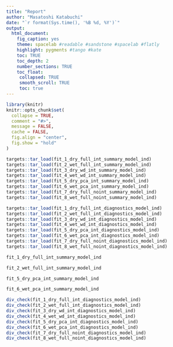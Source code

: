 ```yaml
---
title: "Report"
author: "Masatoshi Katabuchi"
date: "`r format(Sys.time(), '%B %d, %Y')`"
output:
  html_document:
    fig_caption: yes
    theme: spacelab #readable #sandstone #spacelab #flatly
    highlight: pygments #tango #kate
    toc: TRUE
    toc_depth: 2
    number_sections: TRUE
    toc_float:
     collapsed: TRUE
     smooth_scroll: TRUE
     toc: true
---
```


```r
library(knitr)
knitr::opts_chunk$set(
  collapse = TRUE,
  comment = "#>",
  message = FALSE,
  cache = FALSE,
  fig.align = "center",
  fig.show = "hold"
)
```

```r
targets::tar_load(fit_1_dry_full_int_summary_model_ind)
targets::tar_load(fit_2_wet_full_int_summary_model_ind)
targets::tar_load(fit_3_dry_wd_int_summary_model_ind)
targets::tar_load(fit_4_wet_wd_int_summary_model_ind)
targets::tar_load(fit_5_dry_pca_int_summary_model_ind)
targets::tar_load(fit_6_wet_pca_int_summary_model_ind)
targets::tar_load(fit_7_dry_full_noint_summary_model_ind)
targets::tar_load(fit_8_wet_full_noint_summary_model_ind)

targets::tar_load(fit_1_dry_full_int_diagnostics_model_ind)
targets::tar_load(fit_2_wet_full_int_diagnostics_model_ind)
targets::tar_load(fit_3_dry_wd_int_diagnostics_model_ind)
targets::tar_load(fit_4_wet_wd_int_diagnostics_model_ind)
targets::tar_load(fit_5_dry_pca_int_diagnostics_model_ind)
targets::tar_load(fit_6_wet_pca_int_diagnostics_model_ind)
targets::tar_load(fit_7_dry_full_noint_diagnostics_model_ind)
targets::tar_load(fit_8_wet_full_noint_diagnostics_model_ind)
```

```r
fit_1_dry_full_int_summary_model_ind
```

```r
fit_2_wet_full_int_summary_model_ind
```

```r
fit_5_dry_pca_int_summary_model_ind
```

```r
fit_6_wet_pca_int_summary_model_ind
```


```r
div_check(fit_1_dry_full_int_diagnostics_model_ind)
div_check(fit_2_wet_full_int_diagnostics_model_ind)
div_check(fit_3_dry_wd_int_diagnostics_model_ind)
div_check(fit_4_wet_wd_int_diagnostics_model_ind)
div_check(fit_5_dry_pca_int_diagnostics_model_ind)
div_check(fit_6_wet_pca_int_diagnostics_model_ind)
div_check(fit_7_dry_full_noint_diagnostics_model_ind)
div_check(fit_8_wet_full_noint_diagnostics_model_ind)
```
